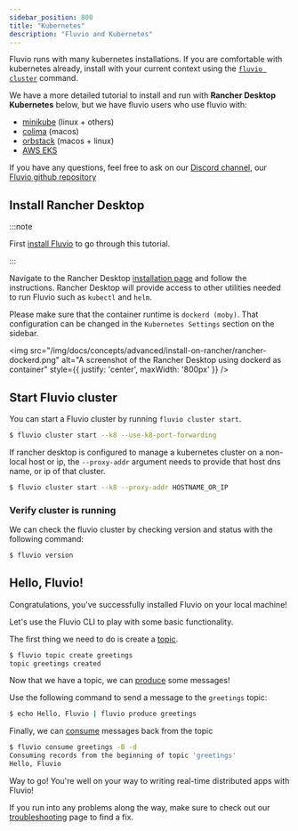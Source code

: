 ```yaml
---
sidebar_position: 800
title: "Kubernetes"
description: "Fluvio and Kubernetes"
---
```


Fluvio runs with many kubernetes installations. If you are comfortable with kubernetes already, install with your current context using the [`fluvio cluster`] command.

We have a more detailed tutorial to install and run with **Rancher Desktop Kubernetes** below, but we have fluvio users who use fluvio with:

- [minikube] (linux + others)
- [colima] (macos)
- [orbstack] (macos + linux)
- [AWS EKS]

If you have any questions, feel free to ask on our [Discord channel], our [Fluvio github repository]

[`fluvio cluster`]: fluvio/cli/fluvio/cluster.mdx#kubernetes
[Rancher Desktop Kubernetes]: ./kubernetes.mdx

[minikube]: https://minikube.sigs.k8s.io/docs/
[colima]: https://github.com/abiosoft/colima
[orbstack]: https://orbstack.dev/
[AWS EKS]: https://aws.amazon.com/eks/
[Discord channel]: https://discordapp.com/invite/bBG2dTz
[Fluvio github repository]: https://github.com/infinyon/fluvio


## Install Rancher Desktop

:::note

First [install Fluvio] to go through this tutorial.

[install Fluvio]: fluvio/quickstart.mdx

:::



Navigate to the Rancher Desktop [installation page](https://docs.rancherdesktop.io/getting-started/installation/) and follow the instructions. Rancher Desktop will provide access to other utilities needed to run Fluvio such as `kubectl` and `helm`.

Please make sure that the container runtime is `dockerd (moby)`. That configuration can be changed in the `Kubernetes Settings` section on the sidebar.

<img
    src="/img/docs/concepts/advanced/install-on-rancher/rancher-dockerd.png"
    alt="A screenshot of the Rancher Desktop using dockerd as container"
    style={{ justify: 'center', maxWidth: '800px' }}
/>

## Start Fluvio cluster

You can start a Fluvio cluster by running `fluvio cluster start`.

```bash copy="fl"
$ fluvio cluster start --k8 --use-k8-port-forwarding
```

If rancher desktop is configured to manage a kubernetes cluster on a non-local host or ip, the `--proxy-addr` argument needs to provide that host dns name, or ip of that cluster.

```bash copy="fl"
$ fluvio cluster start --k8 --proxy-addr HOSTNAME_OR_IP
```

### Verify cluster is running

We can check the fluvio cluster by checking version and status with the following command:

```bash
$ fluvio version
```

## Hello, Fluvio!

Congratulations, you've successfully installed Fluvio on your local machine!

Let's use the Fluvio CLI to play with some basic functionality.

The first thing we need to do is create a [topic].

```bash copy="fl"
$ fluvio topic create greetings
topic greetings created
```

Now that we have a topic, we can [produce] some messages!

Use the following command to send a message to the `greetings` topic:

```bash copy="fl"
$ echo Hello, Fluvio | fluvio produce greetings
```

Finally, we can [consume] messages back from the topic

```bash copy="fl"
$ fluvio consume greetings -B -d
Consuming records from the beginning of topic 'greetings'
Hello, Fluvio
```

Way to go! You're well on your way to writing real-time distributed apps with Fluvio!

If you run into any problems along the way, make sure to check out our [troubleshooting] page to find a fix.

[topic]: fluvio/concepts/architecture/sc.mdx#topics
[produce]: fluvio/concepts/produce-consume.mdx#producer
[consume]: fluvio/concepts/produce-consume.mdx#consumer
[troubleshooting]: fluvio/troubleshooting.mdx
